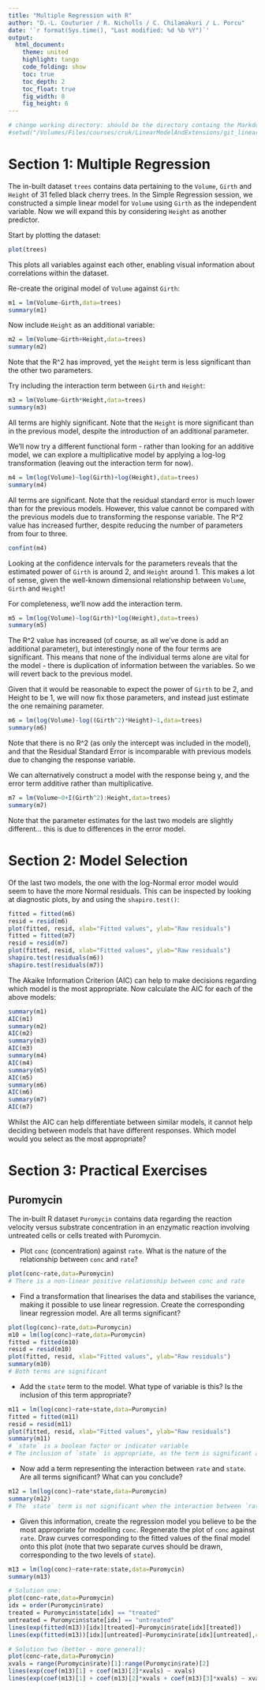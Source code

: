 ```yaml
---
title: "Multiple Regression with R" 
author: "D.-L. Couturier / R. Nicholls / C. Chilamakuri / L. Porcu"
date: '`r format(Sys.time(), "Last modified: %d %b %Y")`'
output:
  html_document:
    theme: united 
    highlight: tango
    code_folding: show    
    toc: true           
    toc_depth: 2       
    toc_float: true     
    fig_width: 8
    fig_height: 6
---
```




<!--- rmarkdown::render("/Volumes/Files/courses/cruk/LinearModelAndExtensions/git_linear-models-r/multiple_regression+.Rmd") --->

```r
# change working directory: should be the directory containg the Markdown files:
#setwd("/Volumes/Files/courses/cruk/LinearModelAndExtensions/git_linear-models-r/")

```

# Section 1: Multiple Regression

The in-built dataset `trees` contains data pertaining to the `Volume`, `Girth` and `Height` of 31 felled black cherry trees. In the Simple Regression session, we constructed a simple linear model for `Volume` using `Girth` as the independent variable. Now we will expand this by considering `Height` as another predictor.

Start by plotting the dataset:
```r
plot(trees)
```

This plots all variables against each other, enabling visual information about correlations within the dataset.

Re-create the original model of `Volume` against `Girth`:
```r
m1 = lm(Volume~Girth,data=trees)
summary(m1)
```

Now include `Height` as an additional variable:
```r
m2 = lm(Volume~Girth+Height,data=trees)
summary(m2)
```

Note that the R^2 has improved, yet the `Height` term is less significant than the other two parameters.

Try including the interaction term between `Girth` and `Height`:
```r
m3 = lm(Volume~Girth*Height,data=trees)
summary(m3)
```

All terms are highly significant. Note that the `Height` is more significant than in the previous model, despite the introduction of an additional parameter.

We'll now try a different functional form - rather than looking for an additive model, we can explore a multiplicative model by applying a log-log transformation (leaving out the interaction term for now).
```r
m4 = lm(log(Volume)~log(Girth)+log(Height),data=trees)
summary(m4)
```

All terms are significant. Note that the residual standard error is much lower than for the previous models. However, this value cannot be compared with the previous models due to transforming the response variable. The R^2 value has increased further, despite reducing the number of parameters from four to three.
```r
confint(m4)
```

Looking at the confidence intervals for the parameters reveals that the estimated power of `Girth` is around 2, and `Height` around 1. This makes a lot of sense, given the well-known dimensional relationship between `Volume`, `Girth` and `Height`!

For completeness, we'll now add the interaction term.
```r
m5 = lm(log(Volume)~log(Girth)*log(Height),data=trees)
summary(m5)
```

The R^2 value has increased (of course, as all we've done is add an additional parameter), but interestingly none of the four terms are significant. This means that none of the individual terms alone are vital for the model - there is duplication of information between the variables. So we will revert back to the previous model.

Given that it would be reasonable to expect the power of `Girth` to be 2, and Height to be 1, we will now fix those parameters, and instead just estimate the one remaining parameter.
```r
m6 = lm(log(Volume)-log((Girth^2)*Height)~1,data=trees)
summary(m6)
```

Note that there is no R^2 (as only the intercept was included in the model), and that the Residual Standard Error is incomparable with previous models due to changing the response variable.

We can alternatively construct a model with the response being y, and the error term additive rather than multiplicative.
```r
m7 = lm(Volume~0+I(Girth^2):Height,data=trees)
summary(m7)
```

Note that the parameter estimates for the last two models are slightly different... this is due to differences in the error model.

# Section 2: Model Selection

Of the last two models, the one with the log-Normal error model would seem to have the more Normal residuals. This can be inspected by looking at diagnostic plots, by and using the `shapiro.test()`:
```r
fitted = fitted(m6)
resid = resid(m6)
plot(fitted, resid, xlab="Fitted values", ylab="Raw residuals")
fitted = fitted(m7)
resid = resid(m7)
plot(fitted, resid, xlab="Fitted values", ylab="Raw residuals")
shapiro.test(residuals(m6))
shapiro.test(residuals(m7))
```

The Akaike Information Criterion (AIC) can help to make decisions regarding which model is the most appropriate. Now calculate the AIC for each of the above models:
```r
summary(m1)
AIC(m1)
summary(m2)
AIC(m2)
summary(m3)
AIC(m3)
summary(m4)
AIC(m4)
summary(m5)
AIC(m5)
summary(m6)
AIC(m6)
summary(m7)
AIC(m7)
```

Whilst the AIC can help differentiate between similar models, it cannot help deciding between models that have different responses. Which model would you select as the most appropriate?


# Section 3: Practical Exercises

## Puromycin

The in-built R dataset `Puromycin` contains data regarding the reaction velocity versus
substrate concentration in an enzymatic reaction involving untreated cells or cells
treated with Puromycin.

- Plot `conc` (concentration) against `rate`. What is the nature of the relationship
between `conc` and `rate`?
```r
plot(conc~rate,data=Puromycin)
# There is a non-linear positive relationship between conc and rate
```

- Find a transformation that linearises the data and stabilises the variance,
making it possible to use linear regression. Create the corresponding linear
regression model. Are all terms significant?
```r
plot(log(conc)~rate,data=Puromycin)
m10 = lm(log(conc)~rate,data=Puromycin)
fitted = fitted(m10)
resid = resid(m10)
plot(fitted, resid, xlab="Fitted values", ylab="Raw residuals")
summary(m10)
# Both terms are significant
```

- Add the `state` term to the model. What type of variable is this? Is the
inclusion of this term appropriate?
```r
m11 = lm(log(conc)~rate+state,data=Puromycin)
fitted = fitted(m11)
resid = resid(m11)
plot(fitted, resid, xlab="Fitted values", ylab="Raw residuals")
summary(m11)
# `state` is a boolean factor or indicator variable
# The inclusion of `state` is appropriate, as the term is significant and the diagnostic plots look reasonable 
```

- Now add a term representing the interaction between `rate` and `state`. Are all
terms significant? What can you conclude?
```r
m12 = lm(log(conc)~rate*state,data=Puromycin)
summary(m12)
# The `state` term is not significant when the interaction between `rate` and `state` is included in the model. So it may be better to remove the `state` term from the model.
```

- Given this information, create the regression model you believe to be the most
appropriate for modelling `conc`. Regenerate the plot of `conc` against `rate`.
Draw curves corresponding to the fitted values of the final model onto this
plot (note that two separate curves should be drawn, corresponding to the
two levels of `state`).
```r
m13 = lm(log(conc)~rate+rate:state,data=Puromycin)
summary(m13)

# Solution one:
plot(conc~rate,data=Puromycin)
idx = order(Puromycin$rate)
treated = Puromycin$state[idx] == "treated"
untreated = Puromycin$state[idx] == "untreated"
lines(exp(fitted(m13))[idx][treated]~Puromycin$rate[idx][treated])
lines(exp(fitted(m13))[idx][untreated]~Puromycin$rate[idx][untreated],col="red")

# Solution two (better - more general):
plot(conc~rate,data=Puromycin)
xvals = range(Puromycin$rate)[1]:range(Puromycin$rate)[2]
lines(exp(coef(m13)[1] + coef(m13)[2]*xvals) ~ xvals)
lines(exp(coef(m13)[1] + coef(m13)[2]*xvals + coef(m13)[3]*xvals) ~ xvals, col="red")
```